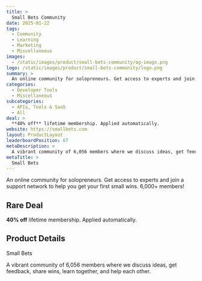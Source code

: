 ```yaml
---
title: >
  Small Bets Community
date: 2025-01-22
tags:
  - Community
  - Learning
  - Marketing
  - Miscellaneous
images:
  - /static/images/product/small-bets-community/og-image.png
logo: /static/images/product/small-bets-community/logo.png
summary: >
  An online community for solopreneurs. Get access to experts and join a support network to help you get your first small wins. 6,000+ members!
categories:
  - Developer Tools
  - Miscellaneous
subcategories:
  - APIs, Tools & SaaS
  - All
deal: >
  **40% off** lifetime membership. Applied automatically.
website: https://smallbets.com
layout: ProductLayout
leaderboardPosition: 67
metaDescription: >
  A vibrant community of 6,056 members where we discuss ideas, get feedback, share wins, learn together, and help each other.
metaTitle: >
  Small Bets
---
```

An online community for solopreneurs. Get access to experts and join a support network to help you get your first small wins. 6,000+ members!

## Rare Deal

**40% off** lifetime membership. Applied automatically.

## Product Details

Small Bets

A vibrant community of 6,056 members where we discuss ideas, get feedback, share wins, learn together, and help each other.
